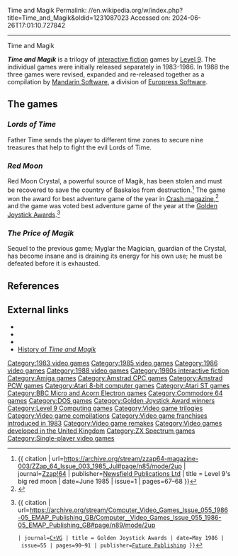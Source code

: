 Time and Magik
Permalink: //en.wikipedia.org/w/index.php?title=Time_and_Magik&oldid=1231087023
Accessed on: 2024-06-26T17:01:10.727842



------
Time and Magik
{{Short description|1988 video game}}
{{Infobox video game
|title = Time and Magik
|image = Time and Magik Cover.jpg
|developer = [[Level 9 Computing|Level 9]]
|publisher = [[Mandarin Software]]
|released = 1988
|genre = [[Interactive fiction]]
|modes = [[Single-player video game|Single-player]]
|platforms = [[Amiga]], [[Amstrad CPC]], [[Amstrad PCW]], [[Atari 8-bit]], [[Atari ST]], [[BBC Micro]], [[Commodore 64]], [[MS-DOS]], [[ZX Spectrum]]
}}

'''''Time and Magik''''' is a trilogy of [[interactive fiction]] games by [[Level 9 Computing|Level 9]]. The individual games were initially released separately in 1983-1986. In 1988 the three games were revised, expanded and re-released together as a compilation by [[Mandarin Software]], a division of [[Europress Software]].

==The games==

===''Lords of Time''===
{{main article|Lords of Time}}
Father Time sends the player to different time zones to secure nine treasures that help to fight the evil Lords of Time.

===''Red Moon''===
{{Main|Red Moon (game)}}
Red Moon Crystal, a powerful source of Magik, has been stolen and must be recovered to save the country of Baskalos from destruction.<ref name="zzap64">{{ citation | url=https://archive.org/stream/zzap64-magazine-003/ZZap_64_Issue_003_1985_Jul#page/n85/mode/2up | journal=[[Zzap!64]] | publisher=[[Newsfield Publications Ltd]] | title = Level 9's big red moon | date=June 1985 | issue=1 | pages=67–68 }}</ref> The game won the award for best adventure game of the year in [[Crash magazine]],<ref>{{Cite web|url=http://www.crashonline.org.uk/27/awards.htm|title = CRASH 27 - Readers' Awards}}</ref> and the game was voted best adventure game of the year at the [[Golden Joystick Awards]].<ref>{{ citation | url=https://archive.org/stream/Computer_Video_Games_Issue_055_1986-05_EMAP_Publishing_GB/Computer__Video_Games_Issue_055_1986-05_EMAP_Publishing_GB#page/n89/mode/2up
 | journal=[[C+VG]] | title = Golden Joystick Awards | date=May 1986 | issue=55 | pages=90–91 | publisher=[[Future Publishing]] }}</ref>

===''The Price of Magik''===
{{Main|The Price of Magik}}
Sequel to the previous game; Myglar the Magician, guardian of the Crystal, has become insane and is draining its energy for his own use; he must be defeated before it is exhausted.

==References==
{{Reflist}}

==External links==
*{{WoS game|id=0011376}}
*{{abime|id=1402}}
*{{lemon64 game|id=3443}}
*[http://www.triumphoverchallenges.com/working-at-mandarin-software/ History of ''Time and Magik'']

{{Level 9}}

[[Category:1983 video games]]
[[Category:1985 video games]]
[[Category:1986 video games]]
[[Category:1988 video games]]
[[Category:1980s interactive fiction]]
[[Category:Amiga games]]
[[Category:Amstrad CPC games]]
[[Category:Amstrad PCW games]]
[[Category:Atari 8-bit computer games]]
[[Category:Atari ST games]]
[[Category:BBC Micro and Acorn Electron games]]
[[Category:Commodore 64 games]]
[[Category:DOS games]]
[[Category:Golden Joystick Award winners]]
[[Category:Level 9 Computing games]]
[[Category:Video game trilogies]]
[[Category:Video game compilations]]
[[Category:Video game franchises introduced in 1983]]
[[Category:Video game remakes]]
[[Category:Video games developed in the United Kingdom]]
[[Category:ZX Spectrum games]]
[[Category:Single-player video games]]